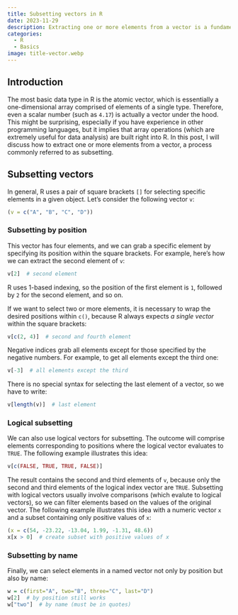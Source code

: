 ```yaml
---
title: Subsetting vectors in R
date: 2023-11-29
description: Extracting one or more elements from a vector is a fundamental and important operation in any data analysis pipeline. In this post, I showcase various options for creating subsets of vectors.
categories:
  - R
  - Basics
image: title-vector.webp
---
```


## Introduction

The most basic data type in R is the atomic vector, which is essentially a one-dimensional array comprised of elements of a single type. Therefore, even a scalar number (such as `4.17`) is actually a vector under the hood. This might be surprising, especially if you have experience in other programming languages, but it implies that array operations (which are extremely useful for data analysis) are built right into R. In this post, I will discuss how to extract one or more elements from a vector, a process commonly referred to as subsetting.


## Subsetting vectors

In general, R uses a pair of square brackets `[]` for selecting specific elements in a given object. Let's consider the following vector `v`:

```r
(v = c("A", "B", "C", "D"))
```


### Subsetting by position

This vector has four elements, and we can grab a specific element by specifying its position within the square brackets. For example, here's how we can extract the second element of `v`:

```r
v[2]  # second element
```

:::{.callout-note}
R uses 1-based indexing, so the position of the first element is `1`, followed by `2` for the second element, and so on.
:::

If we want to select two or more elements, it is necessary to wrap the desired positions within `c()`, because R always expects *a single vector* within the square brackets:

```r
v[c(2, 4)]  # second and fourth element
```

Negative indices grab all elements except for those specified by the negative numbers. For example, to get all elements except the third one:

```r
v[-3]  # all elements except the third
```

There is no special syntax for selecting the last element of a vector, so we have to write:

```r
v[length(v)]  # last element
```


### Logical subsetting

We can also use logical vectors for subsetting. The outcome will comprise elements corresponding to positions where the logical vector evaluates to `TRUE`. The following example illustrates this idea:

```r
v[c(FALSE, TRUE, TRUE, FALSE)]
```

The result contains the second and third elements of `v`, because only the second and third elements of the logical index vector are `TRUE`. Subsetting with logical vectors usually involve comparisons (which evalute to logical vectors), so we can filter elements based on the values of the original vector. The following example illustrates this idea with a numeric vector `x` and a subset containing only positive values of `x`:

```r
(x = c(54, -23.22, -13.04, 1.99, -1.31, 48.6))
x[x > 0]  # create subset with positive values of x
```


### Subsetting by name

Finally, we can select elements in a named vector not only by position but also by name:

```r
w = c(first="A", two="B", three="C", last="D")
w[2]  # by position still works
w["two"]  # by name (must be in quotes)
```

